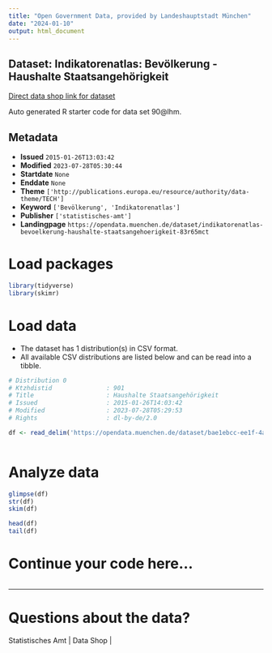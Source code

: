 ```yaml
---
title: "Open Government Data, provided by Landeshauptstadt München"
date: "2024-01-10"
output: html_document
---
```


## Dataset: Indikatorenatlas: Bevölkerung - Haushalte Staatsangehörigkeit

[Direct data shop link for dataset](https://opendata.muenchen.de/dataset/indikatorenatlas-bevoelkerung-haushalte-staatsangehoerigkeit-83r65mct)

Auto generated R starter code for data set 90@lhm.

## Metadata

- **Issued** `2015-01-26T13:03:42`
- **Modified** `2023-07-28T05:30:44`
- **Startdate** `None`
- **Enddate** `None`
- **Theme** `['http://publications.europa.eu/resource/authority/data-theme/TECH']`
- **Keyword** `['Bevölkerung', 'Indikatorenatlas']`
- **Publisher** `['statistisches-amt']`
- **Landingpage** `https://opendata.muenchen.de/dataset/indikatorenatlas-bevoelkerung-haushalte-staatsangehoerigkeit-83r65mct`


# Load packages

```r

library(tidyverse)
library(skimr)

```

# Load data

-   The dataset has 1 distribution(s) in CSV format.
-   All available CSV distributions are listed below and can be read into a tibble.

```r

# Distribution 0
# Ktzhdistid               : 901
# Title                    : Haushalte Staatsangehörigkeit
# Issued                   : 2015-01-26T14:03:42
# Modified                 : 2023-07-28T05:29:53
# Rights                   : dl-by-de/2.0

df <- read_delim('https://opendata.muenchen.de/dataset/bae1ebcc-ee1f-4ab6-a418-6491983efa58/resource/dbbe1d43-350b-4a75-a598-f09fa6366d35/download/indikat_bevoelkerung_haushalte_staatsangehoerigkeit_240723.csv')



```

# Analyze data

```r

glimpse(df)
str(df)
skim(df)

head(df)
tail(df)

```

# Continue your code here...

```r

```

------------------------------------------------------------------------

# Questions about the data?

Statistisches Amt | Data Shop | 
